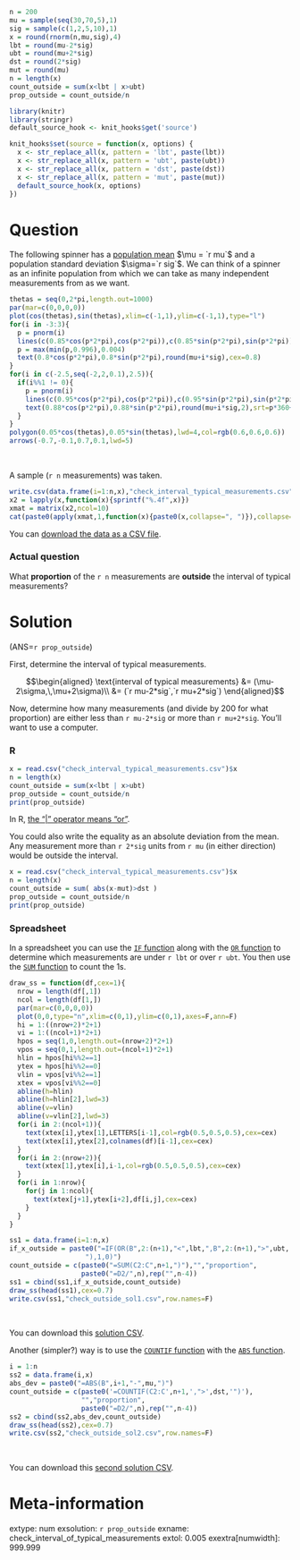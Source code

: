 ```r
n = 200
mu = sample(seq(30,70,5),1)
sig = sample(c(1,2,5,10),1)
x = round(rnorm(n,mu,sig),4)
lbt = round(mu-2*sig)
ubt = round(mu+2*sig)
dst = round(2*sig)
mut = round(mu)
n = length(x)
count_outside = sum(x<lbt | x>ubt)
prop_outside = count_outside/n

library(knitr)
library(stringr)
default_source_hook <- knit_hooks$get('source')

knit_hooks$set(source = function(x, options) {
  x <- str_replace_all(x, pattern = 'lbt', paste(lbt))
  x <- str_replace_all(x, pattern = 'ubt', paste(ubt))
  x <- str_replace_all(x, pattern = 'dst', paste(dst))
  x <- str_replace_all(x, pattern = 'mut', paste(mut))
  default_source_hook(x, options)
})
```


Question
========

The following spinner has a [population mean](https://en.wikipedia.org/wiki/Mean){target="blank"} $\mu = `r mu`$ and a population standard deviation $\sigma=`r sig`$. We can think of a spinner as an infinite population from which we can take as many independent measurements from as we want.

```r
thetas = seq(0,2*pi,length.out=1000)
par(mar=c(0,0,0,0))
plot(cos(thetas),sin(thetas),xlim=c(-1,1),ylim=c(-1,1),type="l")
for(i in -3:3){
  p = pnorm(i)
  lines(c(0.85*cos(p*2*pi),cos(p*2*pi)),c(0.85*sin(p*2*pi),sin(p*2*pi)),lwd=3)
  p = max(min(p,0.996),0.004)
  text(0.8*cos(p*2*pi),0.8*sin(p*2*pi),round(mu+i*sig),cex=0.8)
}
for(i in c(-2.5,seq(-2,2,0.1),2.5)){
  if(i%%1 != 0){
    p = pnorm(i)
    lines(c(0.95*cos(p*2*pi),cos(p*2*pi)),c(0.95*sin(p*2*pi),sin(p*2*pi)))
    text(0.88*cos(p*2*pi),0.88*sin(p*2*pi),round(mu+i*sig,2),srt=p*360+180*(p>0.25 & p<0.75),cex=0.6)
  }
}
polygon(0.05*cos(thetas),0.05*sin(thetas),lwd=4,col=rgb(0.6,0.6,0.6))
arrows(-0.7,-0.1,0.7,0.1,lwd=5)
```
\

A sample (`r n` measurements) was taken.

```r
write.csv(data.frame(i=1:n,x),"check_interval_typical_measurements.csv",row.names=F)
x2 = lapply(x,function(x){sprintf("%.4f",x)})
xmat = matrix(x2,ncol=10)
cat(paste0(apply(xmat,1,function(x){paste0(x,collapse=", ")}),collapse=",\n"))
```

You can [download the data as a CSV file](check_interval_typical_measurements.csv).

### Actual question

What **proportion** of the `r n` measurements are **outside** the interval of typical measurements?



Solution
========

(ANS=`r prop_outside`)

First, determine the interval of typical measurements.

$$\begin{aligned}
\text{interval of typical measurements} &= (\mu-2\sigma,\,\mu+2\sigma)\\ &= (`r mu-2*sig`,`r mu+2*sig`)
\end{aligned}$$

Now, determine how many measurements (and divide by 200 for what proportion) are either less than `r mu-2*sig` or more than `r mu+2*sig`. You'll want to use a computer.

### R


```r
x = read.csv("check_interval_typical_measurements.csv")$x
n = length(x)
count_outside = sum(x<lbt | x>ubt)
prop_outside = count_outside/n
print(prop_outside)
```

In R, [the "|" operator means "or"](https://www.statmethods.net/management/operators.html){target="blank"}.

You could also write the equality as an absolute deviation from the mean. Any measurement more than `r 2*sig` units from `r mu` (in either direction) would be outside the interval.

```r
x = read.csv("check_interval_typical_measurements.csv")$x
n = length(x)
count_outside = sum( abs(x-mut)>dst )
prop_outside = count_outside/n
print(prop_outside)
```


### Spreadsheet

In a spreadsheet you can use the [`IF` function](https://wiki.openoffice.org/wiki/Documentation/How_Tos/Calc:_IF_function){target="blank"} along with the [`OR` function](https://wiki.openoffice.org/wiki/Documentation/How_Tos/Calc:_OR_function){target="blank"} to determine which measurements are under `r lbt` or over `r ubt`. You then use the [`SUM` function](https://wiki.openoffice.org/wiki/Documentation/How_Tos/Calc:_SUM_function){target="blank"} to count the 1s.

```r
draw_ss = function(df,cex=1){
  nrow = length(df[,1])
  ncol = length(df[1,])
  par(mar=c(0,0,0,0))
  plot(0,0,type="n",xlim=c(0,1),ylim=c(0,1),axes=F,ann=F)
  hi = 1:((nrow+2)*2+1)
  vi = 1:((ncol+1)*2+1)
  hpos = seq(1,0,length.out=(nrow+2)*2+1)
  vpos = seq(0,1,length.out=(ncol+1)*2+1)
  hlin = hpos[hi%%2==1]
  ytex = hpos[hi%%2==0]
  vlin = vpos[vi%%2==1]
  xtex = vpos[vi%%2==0]
  abline(h=hlin)
  abline(h=hlin[2],lwd=3)
  abline(v=vlin)
  abline(v=vlin[2],lwd=3)
  for(i in 2:(ncol+1)){
    text(xtex[i],ytex[1],LETTERS[i-1],col=rgb(0.5,0.5,0.5),cex=cex)
    text(xtex[i],ytex[2],colnames(df)[i-1],cex=cex)
  }    
  for(i in 2:(nrow+2)){
    text(xtex[1],ytex[i],i-1,col=rgb(0.5,0.5,0.5),cex=cex)
  }
  for(i in 1:nrow){
    for(j in 1:ncol){
      text(xtex[j+1],ytex[i+2],df[i,j],cex=cex)
    }
  }
}

ss1 = data.frame(i=1:n,x)
if_x_outside = paste0("=IF(OR(B",2:(n+1),"<",lbt,",B",2:(n+1),">",ubt,
                   "),1,0)")
count_outside = c(paste0("=SUM(C2:C",n+1,")"),"","proportion",
                  paste0("=D2/",n),rep("",n-4))
ss1 = cbind(ss1,if_x_outside,count_outside)
draw_ss(head(ss1),cex=0.7)
write.csv(ss1,"check_outside_sol1.csv",row.names=F)
```
\

You can download this [solution CSV](check_outside_sol1.csv).


Another (simpler?) way is to use the [`COUNTIF` function](https://wiki.openoffice.org/wiki/Documentation/How_Tos/Calc:_COUNTIF_function){target="blank"} with the [`ABS` function](https://wiki.openoffice.org/wiki/Documentation/How_Tos/Calc:_ABS_function){target="blank"}.

```r
i = 1:n
ss2 = data.frame(i,x)
abs_dev = paste0("=ABS(B",i+1,"-",mu,")")
count_outside = c(paste0('=COUNTIF(C2:C',n+1,',">',dst,'")'),
                  "","proportion",
                  paste0("=D2/",n),rep("",n-4))
ss2 = cbind(ss2,abs_dev,count_outside)
draw_ss(head(ss2),cex=0.7)
write.csv(ss2,"check_outside_sol2.csv",row.names=F)
```
\

You can download this [second solution CSV](check_outside_sol2.csv).


Meta-information
================
extype: num
exsolution: `r prop_outside`
exname: check_interval_of_typical_measurements
extol: 0.005
exextra[numwidth]: 999.999